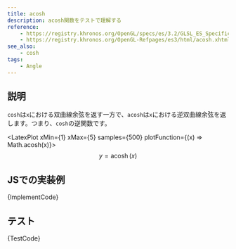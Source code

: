 ```yaml
---
title: acosh
description: acosh関数をテストで理解する
reference:
    - https://registry.khronos.org/OpenGL/specs/es/3.2/GLSL_ES_Specification_3.20.html#angle-and-trigonometry-functions
    - https://registry.khronos.org/OpenGL-Refpages/es3/html/acosh.xhtml
see_also:
    - cosh
tags:
    - Angle
---
```



## 説明

`cosh`は`x`における双曲線余弦を返す一方で、`acosh`は`x`における逆双曲線余弦を返します。つまり、`cosh`の逆関数です。

<LatexPlot xMin={1} xMax={5} samples={500} plotFunction={(x) => Math.acosh(x)}>
$$
y = \operatorname{acosh}(x)
$$
</LatexPlot>

## JSでの実装例

<CodeBlock language="ts">{ImplementCode}</CodeBlock>

## テスト

<CodeBlock language="js">{TestCode}</CodeBlock>
